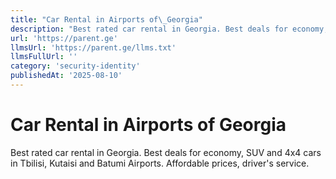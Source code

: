 ```yaml
---
title: "Car Rental in Airports of\_Georgia"
description: "Best rated car rental in Georgia. Best deals for economy, SUV and 4x4 cars in Tbilisi, Kutaisi and Batumi Airports. Affordable prices, driver's\_service."
url: 'https://parent.ge'
llmsUrl: 'https://parent.ge/llms.txt'
llmsFullUrl: ''
category: 'security-identity'
publishedAt: '2025-08-10'
---
```


# Car Rental in Airports of Georgia

Best rated car rental in Georgia. Best deals for economy, SUV and 4x4 cars in Tbilisi, Kutaisi and Batumi Airports. Affordable prices, driver's service.
